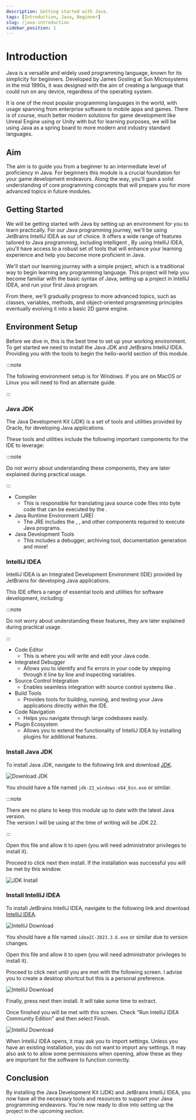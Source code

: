 ```yaml
---
description: Getting started with Java.
tags: [Introduction, Java, Beginner]
slug: /java-introduction
sidebar_position: 1
---
```



# Introduction

Java is a versatile and widely used programming language, known for its simplicity for beginners.
Developed by James Gosling at Sun Microsystems in the mid 1990s, it was designed with the aim of creating a language that could run on any device,
regardless of the operating system.

It is one of the most popular programming languages in the world,
with usage spanning from enterprise software to mobile apps and games.
There is of course, much better modern solutions for game development like Unreal Engine using <TextTooltip text="C++"/> or Unity with <TextTooltip text="C#"/> but for learning purposes,
we will be using Java as a spring board to more modern and industry standard languages.

## Aim

The aim is to guide you from a beginner to an intermediate level of proficiency in Java.
For beginners this module is a crucial foundation for your game development endeavors. Along the way, you'll gain a solid
understanding of core programming concepts that will prepare you for more advanced topics in future modules.

## Getting Started

We will be getting started with Java by setting up an environment for you to learn practically. For our Java programming journey, we'll be using JetBrains IntelliJ IDEA as our <TextTooltip text="IDE"/> of choice.
It offers a wide range of features tailored to Java programming, including intelligent <TextTooltip text="code completion"/>,
By using IntelliJ IDEA, you'll have access to a robust set of tools that will enhance your learning experience
and help you become more proficient in Java.

We'll start our learning journey with a simple <TextTooltip text="hello-world"/> project, which is a traditional way to begin learning any programming language.
This project will help you become familiar with the basic syntax of Java, setting up a project in IntelliJ IDEA, and run your first Java program.

From there, we'll gradually progress to more advanced topics, such as classes, variables, methods, and object-oriented programming principles eventually evolving it
into a basic 2D game engine.

## Environment Setup

Before we dive in, this is the best time to set up your working environment. To get started we need to install the Java JDK and JetBrains IntelliJ IDEA.
Providing you with the tools to begin the hello-world section of this module.

:::note

The following environment setup is for Windows. If you are on MacOS or Linux you will need to find an alternate guide.

:::

### Java JDK

The Java Development Kit (JDK) is a set of tools and utilities provided by Oracle, for developing Java applications.

These tools and utilities include the following important components for the IDE to leverage:

:::note

Do not worry about understanding these components, they are later explained during practical usage.

:::

- Compiler
    - This is responsible for translating java source code files into byte code that can be executed by the <TextTooltip text="JVM"/>.
- Java Runtime Environment (JRE)
    - The JRE includes the <TextTooltip text="JVM"/>, <TextTooltip text="API"/>, and other components required to execute Java programs.
- Java Development Tools
    - This includes a debugger, archiving tool, documentation generation and more!

### IntelliJ IDEA

IntelliJ IDEA is an Integrated Development Environment (IDE) provided by JetBrains for developing Java applications.

This IDE offers a range of essential tools and utilities for software development, including:

:::note

Do not worry about understanding these features, they are later explained during practical usage.

:::

- Code Editor
    - This is where you will write and edit your Java code.
- Integrated Debugger
    - Allows you to identify and fix errors in your code by stepping through it line by line and inspecting variables.
- Source Control Integration
    - Enables seamless integration with source control systems like <TextTooltip text="Git"/>.
- Build Tools
    - Provides tools for building, running, and testing your Java applications directly within the IDE.
- Code Navigation
    - Helps you navigate through large codebases easily.
- Plugin Ecosystem
    - Allows you to extend the functionality of IntelliJ IDEA by installing plugins for additional features.

### Install Java JDK

To install Java JDK, navigate to the following link and download [JDK](https://www.oracle.com/uk/java/technologies/downloads/).

![Download JDK](./img/JDK_Download_Img.webp)

You should have a file named `jdk-22_windows-x64_bin.exe` or similar.

:::note

There are no plans to keep this module up to date with the latest Java version.\
The version I will be using at the
time of writing will be JDK 22.

:::

Open this file and allow it to open (you will need administrator privileges to install it).

Proceed to click next then install. If the installation was successful you will be met by this window.

![JDK Install](./img/Java_Install_Succeeded.webp)

### Install IntelliJ IDEA

To install JetBrains IntelliJ IDEA, navigate to the following link and download [IntelliJ IDEA](https://www.jetbrains.com/idea/download/other.html).

![IntelliJ Download](./img/IntelliJ_Download.webp)

You should have a file named `ideaIC-2023.3.6.exe` or similar due to version changes.

Open this file and allow it to open (you will need administrator privileges to install it).

Proceed to click next until you are met with the following screen. I advise you to create a desktop shortcut but this is a personal preference.

![IntelliJ Download](./img/IntelliJ_Install_Shortcut.webp)

Finally, press next then install. It will take some time to extract.

Once finished you will be met with this screen. Check "Run IntelliJ IDEA Community Edition" and then select Finish.

![IntelliJ Download](./img/IntelliJ_Install_Finish.webp)

When IntelliJ IDEA opens, it may ask you to import settings. Unless you have an existing installation, you do not want to import any settings.
It may also ask to to allow some permissions when opening, allow these as they are important for the software to function correctly.

## Conclusion

By installing the Java Development Kit (JDK) and JetBrains IntelliJ IDEA, you now have all the necessary tools and resources to support your Java programming endeavors.
You're now ready to dive into setting up the <TextTooltip text="hello-world"/> project in the upcoming section.